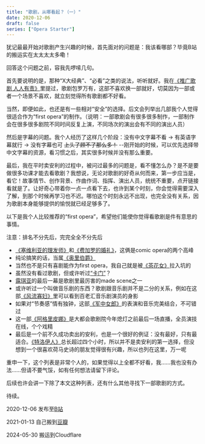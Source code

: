 ```yaml
---
title: "歌剧，从哪看起？（一）"
date: 2020-12-06
draft: false
series: ["Opera Starter"]
---
```


犹记最最开始对歌剧产生兴趣的时候，首先面对的问题是：我该看哪部？毕竟B站的搬运实在太太太太多嘞！

回答这个问题之前，容我先啰嗦几句。

首先要说明的是，那种“X大经典”、“必看”之类的说法，听听就好。我在[《推广歌剧 人人有责》](/posts/opera-rocks)里提过，歌剧包罗万有，这部不喜欢换一部就好，切莫因为一部或者一个场景不喜欢，就立刻觉得所有歌剧都不好看。

当然，即便如此，也还是有一些相对“安全”的选择。后文会列举出几部我个人觉得很适合作为“first opera”的制作。（说明：一部歌剧会有很多很多制作，一部制作会在很多很多剧院不同时间反复上演，不同场次的演出会有不同的演出人员）

然后是字幕的问题。我个人经历了这样几个阶段：没有中文字幕不看 -> 有英语字幕就行 -> 没有字幕也可 ~~上头了顾不了那么多！~~ --刚开始的时候，可以优先选择带中文字幕的资源，看习惯之后，其实很多时候并没有那么重要。

最后，我在平时卖安利的过程中，被问过最多的问题是，看不懂怎么办？是不是要做很多功课才能去看歌剧？我想说，无论对歌剧的好奇从何而来，第一步应当是，看它！故事情节、创作背景、作曲作词、指挥、演出人员，统统不重要，点开链接看就是了。让好奇心带着你一点一点看下去，也许到某个时刻，你会觉得需要深入了解，到那个时候再学习也不迟。哪怕这个时刻永远不出现，也完全没有关系，因为歌剧本身能够提供的愉悦就已经足够多了。

以下是我个人比较推荐的“first opera”，希望他们能使你觉得看歌剧是件有意思的事情。

注意：排名不分先后，完完全全不分先后

- [《塞维利亚的理发师》](https://www.bilibili.com/video/BV1Jb411A7Xw)和[《费加罗的婚礼》](https://www.bilibili.com/video/BV1LW411h7ok)，这俩是comic opera的两个高峰
- 纯论搞笑的话，当属[《奥里伯爵》](https://www.bilibili.com/video/BV1Mt41167yc)
- 当然也不是只有喜剧能作为first opera，我自己就是被[《茶花女》](https://www.bilibili.com/video/BV1Z4411D7tn)拉入坑的
- 虽然没有看过歌剧，但或许听过[“卡门”](https://www.bilibili.com/video/BV1ss411Q7jg)？
- [露琪亚](https://www.bilibili.com/video/BV1of4y1m7p4)的最后一幕是歌剧里最厉害的made scene之一
- 或许听过一个叫做音乐剧的东西？歌剧跟音乐剧并不是二分的关系，例如在这部[《风流寡妇》](https://www.bilibili.com/video/BV1LW411B7JG)里可以看到百老汇音乐剧演员的身影
- 如果对“节奏感”情有独钟，这部[《军中女郎》](https://www.bilibili.com/video/BV1va4y1J7P9)的表演和音乐完美结合，不可错过
- 这一部[《阿格里皮娜》](https://www.bilibili.com/video/BV1g7411R7Xg)是大都会歌剧院今年熄灯之前最后一场直播，全员演技在线，个个戏精
- 最后是一个前不久成功卖出的安利，也是一个很好的例证：没有最好，只有最适合。[《特洛伊人》](https://www.bilibili.com/video/BV17J41157Ju)总长超过四个小时，所以并不是卖安利的第一选择，但没想到一个很喜欢荷马史诗的朋友觉得很有兴趣，所以也列在这里，万一呢

重申一下，这个列表是非常个人的，如果觉得以上全都不好看，我……我也没有办法……但请不要气馁，如有任何想法请留下评论。

后续也许会讲一下除了本文这种列表，还有什么其他寻找下一部歌剧的方式。

待续。

2020-12-06 发布至[B站](https://www.bilibili.com/read/cv8697657)

2021-01-13 自己搬到[豆瓣](https://www.douban.com/note/791453503)

2024-05-30 搬运到Cloudflare

